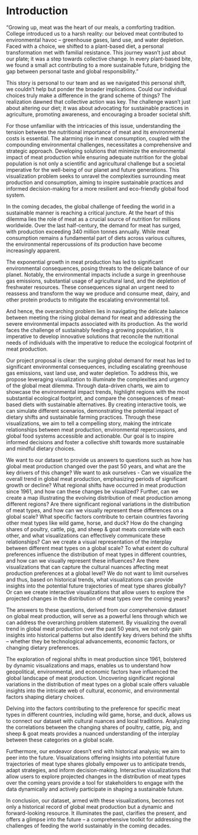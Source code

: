 # Introduction

"Growing up, meat was the heart of our meals, a comforting tradition. College introduced us to a harsh reality: our beloved meat contributed to environmental havoc – greenhouse gases, land use, and water depletion. Faced with a choice, we shifted to a plant-based diet, a personal transformation met with familial resistance. This journey wasn't just about our plate; it was a step towards collective change. In every plant-based bite, we found a small act contributing to a more sustainable future, bridging the gap between personal taste and global responsibility."

This story is personal to our team and as we navigated this personal shift, we couldn't help but ponder the broader implications. Could our individual choices truly make a difference in the grand scheme of things? The realization dawned that collective action was key. The challenge wasn't just about altering our diet; it was about advocating for sustainable practices in agriculture, promoting awareness, and encouraging a broader societal shift.

For those unfamiliar with the intricacies of this issue, understanding the tension between the nutritional importance of meat and its environmental costs is essential. The alarming rise in meat consumption, coupled with the compounding environmental challenges, necessitates a comprehensive and strategic approach. Developing solutions that minimize the environmental impact of meat production while ensuring adequate nutrition for the global population is not only a scientific and agricultural challenge but a societal imperative for the well-being of our planet and future generations. This visualization problem seeks to unravel the complexities surrounding meat production and consumption, aiming to inspire sustainable practices and informed decision-making for a more resilient and eco-friendly global food system.

In the coming decades, the global challenge of feeding the world in a sustainable manner is reaching a critical juncture. At the heart of this dilemma lies the role of meat as a crucial source of nutrition for millions worldwide. Over the last half-century, the demand for meat has surged, with production exceeding 340 million tonnes annually. While meat consumption remains a fundamental part of diets across various cultures, the environmental repercussions of its production have become increasingly apparent.

The exponential growth in meat production has led to significant environmental consequences, posing threats to the delicate balance of our planet. Notably, the environmental impacts include a surge in greenhouse gas emissions, substantial usage of agricultural land, and the depletion of freshwater resources. These consequences signal an urgent need to reassess and transform the way we produce and consume meat, dairy, and other protein products to mitigate the escalating environmental toll.

And hence, the overarching problem lies in navigating the delicate balance between meeting the rising global demand for meat and addressing the severe environmental impacts associated with its production. As the world faces the challenge of sustainably feeding a growing population, it is imperative to develop innovative solutions that reconcile the nutritional needs of individuals with the imperative to reduce the ecological footprint of meat production.

Our project proposal is clear: the surging global demand for meat has led to significant environmental consequences, including escalating greenhouse gas emissions, vast land use, and water depletion. To address this, we propose leveraging visualization to illuminate the complexities and urgency of the global meat dilemma. Through data-driven charts, we aim to showcase the environmental impact trends, highlight regions with the most substantial ecological footprint, and compare the consequences of meat-based diets with sustainable alternatives. By creating interactive tools, we can simulate different scenarios, demonstrating the potential impact of dietary shifts and sustainable farming practices. Through these visualizations, we aim to tell a compelling story, making the intricate relationships between meat production, environmental repercussions, and global food systems accessible and actionable. Our goal is to inspire informed decisions and foster a collective shift towards more sustainable and mindful dietary choices.

We want to our dataset to provide us answers to questions such as how has global meat production changed over the past 50 years, and what are the key drivers of this change?
We want to ask ourselves - Can we visualize the overall trend in global meat production, emphasizing periods of significant growth or decline? 
What regional shifts have occurred in meat production since 1961, and how can these changes be visualized? Further, can we create a map illustrating the evolving distribution of meat production among different regions? 
Are there significant regional variations in the distribution of meat types, and how can we visually represent these differences on a global scale?
What specific factors contribute to certain countries favoring other meat types like wild game, horse, and duck?
How do the changing shares of poultry, cattle, pig, and sheep & goat meats correlate with each other, and what visualizations can effectively communicate these relationships?
Can we create a visual representation of the interplay between different meat types on a global scale?
To what extent do cultural preferences influence the distribution of meat types in different countries, and how can we visually represent these influences?
Are there visualizations that can capture the cultural nuances affecting meat production preferences at a global level?
We do not want to limit ourselves and thus, based on historical trends, what visualizations can provide insights into the potential future trajectories of meat type shares globally?
Or can we create interactive visualizations that allow users to explore the projected changes in the distribution of meat types over the coming years?

The answers to these questions, derived from our comprehensive dataset on global meat production, will serve as a powerful lens through which we can address the overarching problem statement. By visualizing the overall trend in global meat production over the past 50 years, we not only gain insights into historical patterns but also identify key drivers behind the shifts – whether they be technological advancements, economic factors, or changing dietary preferences.

The exploration of regional shifts in meat production since 1961, bolstered by dynamic visualizations and maps, enables us to understand how geopolitical, environmental, and economic factors have influenced the global landscape of meat production. Uncovering significant regional variations in the distribution of meat types on a global scale offers valuable insights into the intricate web of cultural, economic, and environmental factors shaping dietary choices.

Delving into the factors contributing to the preference for specific meat types in different countries, including wild game, horse, and duck, allows us to connect our dataset with cultural nuances and local traditions. Analyzing the correlations between the changing shares of poultry, cattle, pig, and sheep & goat meats provides a nuanced understanding of the interplay between these categories on a global scale.

Furthermore, our endeavor doesn't end with historical analysis; we aim to peer into the future. Visualizations offering insights into potential future trajectories of meat type shares globally empower us to anticipate trends, adapt strategies, and inform decision-making. Interactive visualizations that allow users to explore projected changes in the distribution of meat types over the coming years provide a tool for stakeholders to engage with the data dynamically and actively participate in shaping a sustainable future.

In conclusion, our dataset, armed with these visualizations, becomes not only a historical record of global meat production but a dynamic and forward-looking resource. It illuminates the past, clarifies the present, and offers a glimpse into the future – a comprehensive toolkit for addressing the challenges of feeding the world sustainably in the coming decades.





